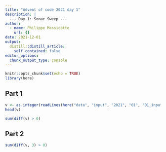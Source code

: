 ```yaml
---
title: "Advent of code 2021 day 1"
description: |
  --- Day 1: Sonar Sweep ---
author:
  - name: Philippe Massicotte
    url: {}
date: 2021-12-01
output:
  distill::distill_article:
    self_contained: false
editor_options: 
  chunk_output_type: console
---
```



```r
knitr::opts_chunk$set(echo = TRUE)
library(here)
```

## Part 1

```r
v <- as.integer(readLines(here("data", "input", "2021", "01", "01_input")))
head(v)

sum(diff(v) > 0)
```

## Part 2

```r
sum(diff(v, 3) > 0)
```

